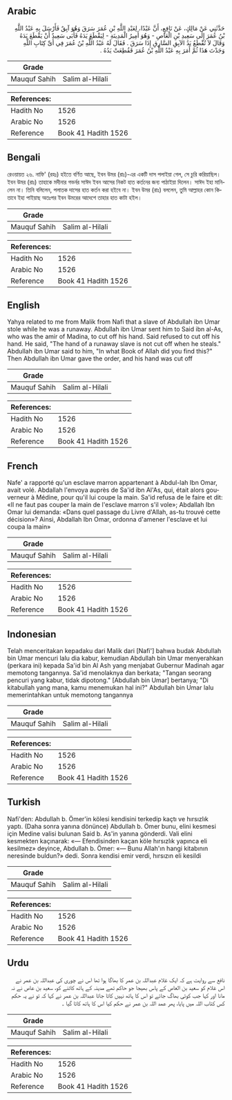 ## Arabic


<div dir="rtl" lang="ar" style={{fontSize:'larger',backgroundColor:'#f8f9fa',padding:20}}>
حَدَّثَنِي عَنْ مَالِكٍ، عَنْ نَافِعٍ، أَنَّ عَبْدًا، لِعَبْدِ اللَّهِ بْنِ عُمَرَ سَرَقَ وَهُوَ آبِقٌ فَأَرْسَلَ بِهِ عَبْدُ اللَّهِ بْنُ عُمَرَ إِلَى سَعِيدِ بْنِ الْعَاصِ - وَهُوَ أَمِيرُ الْمَدِينَةِ - لِيَقْطَعَ يَدَهُ فَأَبَى سَعِيدٌ أَنْ يَقْطَعَ يَدَهُ وَقَالَ لاَ تُقْطَعُ يَدُ الآبِقِ السَّارِقِ إِذَا سَرَقَ ‏.‏ فَقَالَ لَهُ عَبْدُ اللَّهِ بْنُ عُمَرَ فِي أَىِّ كِتَابِ اللَّهِ وَجَدْتَ هَذَا ثُمَّ أَمَرَ بِهِ عَبْدُ اللَّهِ بْنُ عُمَرَ فَقُطِعَتْ يَدُهُ ‏.‏
</div>
<div style={{backgroundColor:'#f8f9fa',padding:20, marginBottom: 10}}><table> <thead> <tr> <th>Grade</th> <th></th> </tr> </thead> <tbody> <tr><td>Mauquf Sahih</td><td>Salim al-Hilali</td></tr></tbody></table><table> <thead> <tr> <th>References:</th> <th></th> </tr> </thead> <tbody><tr><td>Hadith No</td><td>1526</td></tr><tr><td>Arabic No</td><td>1526</td></tr><tr><td>Reference</td><td>Book 41 Hadith 1526</td></tr></tbody></table></div>

## Bengali


<div dir="ltr" lang="bn" style={{fontSize:'larger',backgroundColor:'#f8f9fa',padding:20}}>
রেওয়ায়ত ২৬. নাফি' (রহঃ) হইতে বর্ণিত আছে, ইবন উমর (রাঃ)-এর একটি দাস পলাইয়া গেল, সে চুরি করিয়াছিল। ইবন উমর (রাঃ) তাহাকে মদীনার গভর্নর সাঈদ ইবন আসের নিকট হাত কর্তনের জন্য পাঠাইয়া দিলেন। সাঈদ ইহা মানিলেন না। তিনি বলিলেন, পলাতক দাসের হাত কর্তন করা হইবে না। ইবন উমর (রাঃ) বললেন, তুমি আল্লাহর কোন কিতাবে ইহা পাইয়াছ অতঃপর ইবন উমরের আদেশে তাহার হাত কাটা হইল।
</div>
<div style={{backgroundColor:'#f8f9fa',padding:20, marginBottom: 10}}><table> <thead> <tr> <th>Grade</th> <th></th> </tr> </thead> <tbody> <tr><td>Mauquf Sahih</td><td>Salim al-Hilali</td></tr></tbody></table><table> <thead> <tr> <th>References:</th> <th></th> </tr> </thead> <tbody><tr><td>Hadith No</td><td>1526</td></tr><tr><td>Arabic No</td><td>1526</td></tr><tr><td>Reference</td><td>Book 41 Hadith 1526</td></tr></tbody></table></div>

## English


<div dir="ltr" lang="en" style={{fontSize:'larger',backgroundColor:'#f8f9fa',padding:20}}>
Yahya related to me from Malik from Nafi that a slave of Abdullah ibn Umar stole while he was a runaway. Abdullah ibn Umar sent him to Said ibn al-As, who was the amir of Madina, to cut off his hand. Said refused to cut off his hand. He said, "The hand of a runaway slave is not cut off when he steals." Abdullah ibn Umar said to him, "In what Book of Allah did you find this?" Then Abdullah ibn Umar gave the order, and his hand was cut off
</div>
<div style={{backgroundColor:'#f8f9fa',padding:20, marginBottom: 10}}><table> <thead> <tr> <th>Grade</th> <th></th> </tr> </thead> <tbody> <tr><td>Mauquf Sahih</td><td>Salim al-Hilali</td></tr></tbody></table><table> <thead> <tr> <th>References:</th> <th></th> </tr> </thead> <tbody><tr><td>Hadith No</td><td>1526</td></tr><tr><td>Arabic No</td><td>1526</td></tr><tr><td>Reference</td><td>Book 41 Hadith 1526</td></tr></tbody></table></div>

## French


<div dir="ltr" lang="fr" style={{fontSize:'larger',backgroundColor:'#f8f9fa',padding:20}}>
Nafe' a rapporté qu'un esclave marron appartenant à Abdul-lah Ibn Omar, avait volé. Abdallah l'envoya auprès de Sa'id ibn Al'As, qui, était alors gouverneur à Médine, pour qu'il lui coupe la main. Sa'id refusa de le faire et dit: «Il ne faut pas couper la main de l'esclave marron s'il vole»; Abdallah Ibn Omar lui demanda: «Dans quel passage du Livre d'Allah, as-tu trouvé cette décision»? Ainsi, Abdallah Ibn Omar, ordonna d'amener l'esclave et lui coupa la main»
</div>
<div style={{backgroundColor:'#f8f9fa',padding:20, marginBottom: 10}}><table> <thead> <tr> <th>Grade</th> <th></th> </tr> </thead> <tbody> <tr><td>Mauquf Sahih</td><td>Salim al-Hilali</td></tr></tbody></table><table> <thead> <tr> <th>References:</th> <th></th> </tr> </thead> <tbody><tr><td>Hadith No</td><td>1526</td></tr><tr><td>Arabic No</td><td>1526</td></tr><tr><td>Reference</td><td>Book 41 Hadith 1526</td></tr></tbody></table></div>

## Indonesian


<div dir="ltr" lang="id" style={{fontSize:'larger',backgroundColor:'#f8f9fa',padding:20}}>
Telah menceritakan kepadaku dari Malik dari [Nafi'] bahwa budak Abdullah bin Umar mencuri lalu dia kabur, kemudian Abdullah bin Umar menyerahkan (perkara ini) kepada Sa'id bin Al Ash yang menjabat Gubernur Madinah agar memotong tangannya. Sa'id menolaknya dan berkata; "Tangan seorang pencuri yang kabur, tidak dipotong." [Abdullah bin Umar] bertanya; "Di kitabullah yang mana, kamu menemukan hal ini?" Abdullah bin Umar lalu memerintahkan untuk memotong tangannya
</div>
<div style={{backgroundColor:'#f8f9fa',padding:20, marginBottom: 10}}><table> <thead> <tr> <th>Grade</th> <th></th> </tr> </thead> <tbody> <tr><td>Mauquf Sahih</td><td>Salim al-Hilali</td></tr></tbody></table><table> <thead> <tr> <th>References:</th> <th></th> </tr> </thead> <tbody><tr><td>Hadith No</td><td>1526</td></tr><tr><td>Arabic No</td><td>1526</td></tr><tr><td>Reference</td><td>Book 41 Hadith 1526</td></tr></tbody></table></div>

## Turkish


<div dir="ltr" lang="tr" style={{fontSize:'larger',backgroundColor:'#f8f9fa',padding:20}}>
Nafi'den: Abdullah b. Ömer'in kölesi kendisini terkedip kaçtı ve hırsızlık yaptı. (Daha sonra yanına dönünce) Abdullah b. Ömer bunu, elini kesmesi için Medine valisi bulunan Said b. As'in yanına gönderdi. Vali elini kesmekten kaçınarak: «— Efendisinden kaçan köle hırsızlık yapınca eli kesilmez» deyince, Abdullah b. Ömer: «— Bunu Allah'ın hangi kitabının neresinde buldun?» dedi. Sonra kendisi emir verdi, hırsızın eli kesildi
</div>
<div style={{backgroundColor:'#f8f9fa',padding:20, marginBottom: 10}}><table> <thead> <tr> <th>Grade</th> <th></th> </tr> </thead> <tbody> <tr><td>Mauquf Sahih</td><td>Salim al-Hilali</td></tr></tbody></table><table> <thead> <tr> <th>References:</th> <th></th> </tr> </thead> <tbody><tr><td>Hadith No</td><td>1526</td></tr><tr><td>Arabic No</td><td>1526</td></tr><tr><td>Reference</td><td>Book 41 Hadith 1526</td></tr></tbody></table></div>

## Urdu


<div dir="rtl" lang="ur" style={{fontSize:'larger',backgroundColor:'#f8f9fa',padding:20}}>
نافع سے روایت ہے کہ ایک غلام عبداللہ بن عمر کا بھاگا ہوا تھا اس نے چوری کی عبداللہ بن عمر نے اس غلام کو سعید بن العاص کے پاس بھیجا جو حاکم تھے مدینہ کے ہاتھ کاٹنے کو، سعید بن عاص نے نہ مانا اور کہا جب کوئی بھاگ جائے تو اس کا ہاتھ نہیں کاٹا جاتا عبداللہ بن عمر نے کہا کہ تو نے یہ حکم کس کتاب اللہ میں پایا، پھر عمد اللہ بن عمر نے حکم کیا اس کا ہاتھ کاٹا گیا ۔
</div>
<div style={{backgroundColor:'#f8f9fa',padding:20, marginBottom: 10}}><table> <thead> <tr> <th>Grade</th> <th></th> </tr> </thead> <tbody> <tr><td>Mauquf Sahih</td><td>Salim al-Hilali</td></tr></tbody></table><table> <thead> <tr> <th>References:</th> <th></th> </tr> </thead> <tbody><tr><td>Hadith No</td><td>1526</td></tr><tr><td>Arabic No</td><td>1526</td></tr><tr><td>Reference</td><td>Book 41 Hadith 1526</td></tr></tbody></table></div>